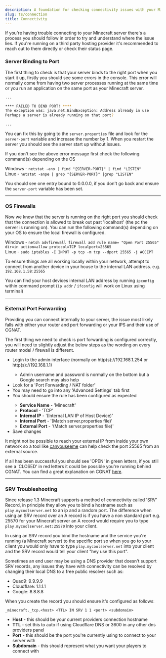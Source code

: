 ```yaml
---
description: A foundation for checking connectivity issues with your Minecraft server.
slug: ts/connection
title: Connectivity
---
```


If you're having trouble connecting to your Minecraft server there's a process you should follow in order to try and understand where the issue lies. If you're running on a third party hosting provider it's recommended to reach out to them directly or check their status page.

### Server Binding to Port 

The first thing to check is that your server binds to the right port when you start it up, firstly you should see some errors in the console. This error will normally come from having two server processes running at the same time or you run an application on the same port as your Minecraft server.

```bash
... 

**** FAILED TO BIND PORT! ****
The exception was: java.net.BindException: Address already in use
Perhaps a server is already running on that port? 

... 
```

You can fix this by going to the `server.properties` file and look for the `server-port` variable and increase the number by 1. When you restart the server you should see the server start up without issues.


If you don't see the above error message first check the following command(s) depending on the OS

Windows - `netstat -ano | find "{SERVER-PORT}" | find "LISTEN"`<br/>
Linux - `netstat -anpe | grep "{SERVER-PORT}" |grep "LISTEN"`

You should see one entry bound to 0.0.0.0, if you don't go back and ensure the `server-port` variable has been set.

---

### OS Firewalls 

Now we know that the server is running on the right port you should check that the connection is allowed to break out past 'localhost' (the pc the server is running on). You can run the following command(s) depending on your OS to ensure the local firewall is configured.

Windows - `netsh advfirewall firewall add rule name= "Open Port 25565" dir=in action=allow protocol=TCP localport=25565`<br/>
Linux - `sudo iptables -I INPUT -p tcp -m tcp --dport 25565 -j ACCEPT` 

To ensure things are all working locally within your network, attempt to connect from another device in your house to the internal LAN address. e.g. `192.168.1.58:25565`

You can find your host devices internal LAN address by running `ipconfig` within command prompt (`ip addr` / `ifconfig` will work on Linux using terminal)

---

### External Port Forwarding 

Providing you can connect internally to your server, the issue most likely falls with either your router and port forwarding or your IPS and their use of CGNAT.

The first thing we need to check is port forwarding is configured correctly, you will need to slightly adjust the below steps as the wording on every router model / firewall is different.
<ul class="pl-5 list-disc">
  <li>Login to the admin interface (normally on http(s)://192.168.1.254 or http(s)://192.168.1.1)</li>
    <ul class="pl-5 list-disc">
      <li> Admin username and password is normally on the bottom but a Google search may also help</li>
    </ul>
  <li> Look for a 'Port Forwarding / NAT folder'</li>
  <li> You may need to go into any 'Advanced Settings' tab first</li>
  <li> You should ensure the rule has been configured as expected</li>
    <ul class="pl-5 list-disc">
      <li><strong>Service Name</strong> - 'Minecraft'</li>
      <li><strong>Protocol</strong> - 'TCP'</li>
      <li><strong>Internal IP</strong> - '(Internal LAN IP of Host Device)'</li>
      <li><strong>Internal Port</strong> - '(Match server.properties file)'</li>
      <li><strong>External Port</strong> - '(Match server.properties file)'</li>
    </ul>
  <li> Save changes</li>
</ul>

It might not be possible to reach your external IP from inside your own network so a tool like <a href="https://portchecker.co/canyouseeme">canyouseeme</a> can help check the port 25565 from an external source.

If all has been successful you should see 'OPEN' in green letters, if you still see a 'CLOSED' in red letters it could be possible you're running behind CGNAT. You can find a great explanation on CGNAT <a href="/ts/ip#cg-nat">here</a>.

---

### SRV Troubleshooting

Since release 1.3 Minecraft supports a method of connectivity called 'SRV' Record, in principle they allow you to bind a hostname such as `play.mycoolserver.net` to an ip and a random port. The difference when using an SRV record over an A record is if you have a non standard port e.g. 25570 for your Minecraft server an A record would require you to type `play.mycoolserver.net:25570` into your client.

In using an SRV record you bind the hostname and the service you're running (a Minecraft server) to the specific port so when you go to your client you would only have to type `play.mycoolserver.net` into your client and the SRV record would tell your client "hey use this port".

Sometimes an end user may be using a DNS provider that doesn't support SRV records, any issues they have with connectivity can be resolved by changing their local DNS to a free public resolver such as:
<ul class="pl-5 list-disc">
  <li>Quad9: 9.9.9.9</li>
  <li>Cloudflare: 1.1.1.1</li>
  <li>Google: 8.8.8.8</li>
</ul>

When you create the record you should ensure it's configured as follows:

`_minecraft._tcp.<host> <TTL> IN SRV 1 1 <port> <subdomain>`

<ul class="pl-5 list-disc">
  <li><strong>Host</strong> - this should be your current providers connection hostname</li>
  <li><strong>TTL</strong> - set this to auto if using Cloudflare DNS or 3600 in any other dns providers panel</li>
  <li><strong>Port</strong> - this should be the port you're currently using to connect to your server with</li>
  <li><strong>Subdomain</strong> - this should represent what you want your players to connect with</li>
</ul>
